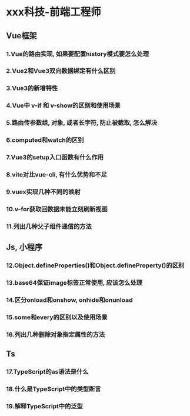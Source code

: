 # xxx科技-前端工程师

## Vue框架

### 1.Vue的路由实现, 如果要配置history模式要怎么处理

### 2.Vue2和Vue3双向数据绑定有什么区别

### 3.Vue3的新增特性

### 4.Vue中 v-if 和 v-show的区别和使用场景

### 5.路由传参数组, 对象, 或者长字符, 防止被截取, 怎么解决

### 6.computed和watch的区别

### 7.Vue3的setup入口函数有什么作用

### 8.vite对比vue-cli, 有什么优势和不足

### 9.vuex实现几种不同的映射

### 10.v-for获取回数据未能立刻刷新视图

### 11.列出几种父子组件通信的方法

## Js, 小程序

### 12.Object.defineProperties()和Object.defineProperty()的区别

### 13.base64保证image标签正常使用, 应该怎么处理

### 14.区分onload和onshow, onhide和onunload

### 15.some和every的区别以及使用场景

### 16.列出几种删除对象指定属性的方法

## Ts

### 17.TypeScript的as语法是什么

### 18.什么是TypeScript中的类型断言

### 19.解释TypeScript中的泛型